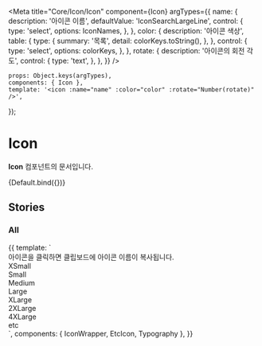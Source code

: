 
<Meta
	title="Core/Icon/Icon"
	component={Icon}
	argTypes={{
		name: {
			description: '아이콘 이름',
			defaultValue: 'IconSearchLargeLine',
			control: {
				type: 'select',
				options: IconNames,
			},
		},
		color: {
			description: '아이콘 색상',
			table: {
				type: {
					summary: '목록',
					detail: colorKeys.toString(),
				},
			},
			control: {
				type: 'select',
				options: colorKeys,
			},
		},
		rotate: {
			description: '아이콘의 회전 각도',
			control: {
				type: 'text',
			},
		},
	}}
/>

	props: Object.keys(argTypes),
	components: { Icon },
	template: '<icon :name="name" :color="color" :rotate="Number(rotate)" />',
});

# Icon

**Icon** 컴포넌트의 문서입니다.

<Story name="Default" height="100px">
	{Default.bind({})}
</Story>

<ArgsTable story="Default" />

## Stories

### All

<Canvas>
    <Story name="All" height="100px">
        {{
            template: `
                <div>
                    <Typography type="body1" color="gray500">아이콘을 클릭하면 클립보드에 아이콘 이름이 복사됩니다.</Typography>
                    <!--xsmall-->
                    <div>
						          <Typography type="body1" style="margin-bottom: 10px">XSmall</Typography>
						          <div style="display: flex; flex-wrap: wrap;">
                            <IconWrapper component="Icon" name="IconProfileXSmallLine"/>
                            <IconWrapper component="Icon" name="IconProfileXSmallFill"/>
                            <IconWrapper component="Icon" name="IconArrowXSmallLine"/>
                            <IconWrapper component="Icon" name="IconTextArrowXSmallLine"/>
                            <IconWrapper component="Icon" name="IconPlusXSmallLine"/>
                            <IconWrapper component="Icon" name="IconCloseXSmallLine"/>
                            <IconWrapper component="Icon" name="IconSearchXSmallLine"/>
                        </div>
                        <div style="display: flex; flex-wrap: wrap;">
                            <IconWrapper component="Icon" name="IconCheckXSmallLine"/>
                            <IconWrapper component="Icon" name="IconCheckRoundXSmallLine"/>
                            <IconWrapper component="Icon" name="IconCheckRoundXSmallFill"/>
                            <IconWrapper component="Icon" name="IconQuestionMarkXSmallLine"/>
                            <IconWrapper component="Icon" name="IconQuestionMarkXSmallFill"/>
                            <IconWrapper component="Icon" name="IconExclamationXSmallLine"/>
                            <IconWrapper component="Icon" name="IconExclamationXSmallFill"/>
                            <IconWrapper component="Icon" name="IconInformationXSmallLine"/>
                            <IconWrapper component="Icon" name="IconInformationXSmallFill"/>
                        </div>
                        <div style="display: flex; flex-wrap: wrap;">
                            <IconWrapper component="Icon" name="IconSettingXSmallFill"/>
                            <IconWrapper component="Icon" name="IconMegaphoneXSmallLine"/>
                            <IconWrapper component="Icon" name="IconStarXSmallLine"/>
                            <IconWrapper component="Icon" name="IconStarXSmallFill"/>
                            <IconWrapper component="Icon" name="IconFileXSmallLine"/>
                            <IconWrapper component="Icon" name="IconLinkXSmallLine"/>
                            <IconWrapper component="Icon" name="IconLikeXSmallLine"/>
                            <IconWrapper component="Icon" name="IconLikeXSmallFill"/>
                        </div>
                        <div style="display: flex; flex-wrap: wrap;">
                            <IconWrapper component="Icon" name="IconWritingXSmallLine"/>
                            <IconWrapper component="Icon" name="IconBookmarkXSmallLine"/>
                            <IconWrapper component="Icon" name="IconBookmarkXSmallFill"/>
                            <IconWrapper component="Icon" name="IconThreeDotXSmallFill" />
                            <IconWrapper component='Icon' name="IconLoadingXSmallFill" />
                            <IconWrapper component="Icon" name="IconExportXSmallLine"/>
                        </div>
                    </div>
                    <!--small-->
                    <div>
                        <Typography type="body1" style="margin-bottom: 10px">Small</Typography>
                        <div style="display: flex; flex-wrap: wrap;">
                            <IconWrapper component="Icon" name="IconProfileSmallLine" />
                            <IconWrapper component="Icon" name="IconProfileSmallFill" />
                            <IconWrapper component="Icon" name="IconQuestionSmallLine" />
                            <IconWrapper component="Icon" name="IconEssaySmallLine" />
                            <IconWrapper component="Icon" name="IconInterviewSmallLine" />
                            <IconWrapper component="Icon" name="IconCommentSmallLine" />
                            <IconWrapper component="Icon" name="IconResumeSmallLine" />
                            <IconWrapper component="Icon" name="IconAnalyticsSmallLine" />
                        </div>
                        <div style="display: flex; flex-wrap: wrap;">
                            <IconWrapper component="Icon" name="IconArrowSmallLine" />
                            <IconWrapper component="Icon" name="IconTextArrowSmallLine" />
                            <IconWrapper component="Icon" name="IconRevertSmallLine" />
                            <IconWrapper component="Icon" name="IconPlusSmallLine" />
                            <IconWrapper component="Icon" name="IconMinusSmallLine" />
                            <IconWrapper component="Icon" name="IconCloseSmallLine" />
                            <IconWrapper component="Icon" name="IconFilterSmallLine" />
                            <IconWrapper component="Icon" name="IconBookmarkSmallLine" />
                            <IconWrapper component="Icon" name="IconBookmarkSmallFill" />
                            <IconWrapper component="Icon" name="IconShareSmallLine" />
                        </div>
                        <div style="display: flex; flex-wrap: wrap;">
                            <IconWrapper component="Icon" name="IconCheckSmallLine" />
                            <IconWrapper component="Icon" name="IconCheckRoundSmallLine" />
                            <IconWrapper component="Icon" name="IconCheckRoundSmallFill" />
                            <IconWrapper component="Icon" name="IconQuestionMarkSmallLine" />
                            <IconWrapper component="Icon" name="IconQuestionMarkSmallFill" />
                            <IconWrapper component="Icon" name="IconExclamationSmallLine" />
                            <IconWrapper component="Icon" name="IconExclamationSmallFill" />
                            <IconWrapper component="Icon" name="IconInformationSmallLine" />
                            <IconWrapper component="Icon" name="IconInformationSmallFill" />
                            <IconWrapper component="Icon" name="IconCloseRoundSmallLine" />
                            <IconWrapper component="Icon" name="IconCloseRoundSmallFill" />
                            <IconWrapper component="Icon" name="IconPlusRoundSmallLine" />
                            <IconWrapper component="Icon" name="IconArrowRoundSmallLine" />
                        </div>
                        <div style="display: flex; flex-wrap: wrap;">
                            <IconWrapper component="Icon" name="IconLockSmallLine" />
                            <IconWrapper component="Icon" name="IconLockSmallFill" />
                            <IconWrapper component="Icon" name="IconImportSmallLine" />
                            <IconWrapper component="Icon" name="IconLinkSmallLine" />
                            <IconWrapper component="Icon" name="IconDownloadSmallLine" />
                            <IconWrapper component="Icon" name="IconTrashSmallLine" />
                            <IconWrapper component="Icon" name="IconLikeSmallLine" />
                            <IconWrapper component="Icon" name="IconLikeSmallFill" />
                            <IconWrapper component="Icon" name="IconBrowseSmallLine" />
                            <IconWrapper component="Icon" name="IconBrowseSmallFill" />
                            <IconWrapper component="Icon" name="IconExportSmallLine" />
                            <IconWrapper component="Icon" name="IconVideoSmallLine" />
                            <IconWrapper component="Icon" name="IconVideoSmallFill" />
                        </div>
                        <div style="display: flex; flex-wrap: wrap;">
                            <IconWrapper component="Icon" name="IconClockSmallLine" />
                            <IconWrapper component="Icon" name="IconClockSmallFill" />
                            <IconWrapper component="Icon" name="IconPriceSmallLine" />
                            <IconWrapper component="Icon" name="IconDiscountSmallLine" />
                            <IconWrapper component="Icon" name="IconLocationSmallLine" />
                            <IconWrapper component="Icon" name="IconLocationSmallFill" />
                            <IconWrapper component="Icon" name="IconSupportSmallLine" />
                            <IconWrapper component="Icon" name="IconCouponSmallLine" />
                            <IconWrapper component="Icon" name="IconMegaphoneSmallLine" />
                            <IconWrapper component="Icon" name="IconStarSmallLine" />
                            <IconWrapper component="Icon" name="IconStarSmallFill" />
                            <IconWrapper component="Icon" name="IconThreeDotSmallFill" />
                        </div>
                        <div style="display: flex; flex-wrap: wrap;">
                            <IconWrapper component="Icon" name="IconFileSmallLine" />
                            <IconWrapper component="Icon" name="IconSirenSmallLine" />
                            <IconWrapper component="Icon" name="IconBlockSmallLine" />
                            <IconWrapper component="Icon" name="IconUnblockSmallLine" />
                            <IconWrapper component="Icon" name="IconWritingSmallLine" />
                            <IconWrapper component="Icon" name="IconVodSmallLine" />
                            <IconWrapper component="Icon" name="IconDateSmallLine" />
                            <IconWrapper component="Icon" name="IconGoodSmallLine" />
                            <IconWrapper component="Icon" name="IconBadSmallLine" />
                            <IconWrapper component="Icon" name="IconSearchSmallLine" />
                        </div>
                    </div>
                    <!--medium-->
                    <div>
                        <Typography type="body1" style="margin-bottom: 10px">Medium</Typography>
                        <div style="display: flex; flex-wrap: wrap;">
                          <IconWrapper component="Icon" name="IconLikeMediumLine" />
                          <IconWrapper component="Icon" name="IconLikeMediumFill" />
                          <IconWrapper component="Icon" name="IconArrowUpRoundMediumLine" />
                          <IconWrapper component="Icon" name="IconArrowUpRoundMediumFill" />
                        </div>
                    </div>
                    <!--large-->
                    <div>
                        <Typography type="body1" style="margin-bottom: 10px">Large</Typography>
                        <div style="display: flex; flex-wrap: wrap;">
                          <IconWrapper component="Icon" name="IconProfileLargeLine" />
                          <IconWrapper component="Icon" name="IconProfileLargeFill" />
                          <IconWrapper component="Icon" name="IconAnswerLargeLine" />
                          <IconWrapper component="Icon" name="IconVodLargeLine" />
                          <IconWrapper component="Icon" name="IconQuestionLargeLine" />
                          <IconWrapper component="Icon" name="IconEssayLargeLine" />
                          <IconWrapper component="Icon" name="IconInterviewLargeLine" />
                          <IconWrapper component="Icon" name="IconResumeLargeLine" />
                          <IconWrapper component="Icon" name="IconAnalyticsLargeLine" />
                          <IconWrapper component="Icon" name="IconMentoringLargeLine" />
                          <IconWrapper component="Icon" name="IconEduLargeLine" />
                          <IconWrapper component="Icon" name="IconPtLargeLine" />
                      </div>
                      <div style="display: flex; flex-wrap: wrap;">
                          <IconWrapper component="Icon" name="IconArrowLargeLine" />
                          <IconWrapper component="Icon" name="IconTextArrowLargeLine" />
                          <IconWrapper component="Icon" name="IconBackwardLargeLine" />
                          <IconWrapper component="Icon" name="IconReplyLargeLine" />
                          <IconWrapper component="Icon" name="IconPlusLargeLine" />
                          <IconWrapper component="Icon" name="IconCloseLargeLine" />
                          <IconWrapper component="Icon" name="IconHamburgerLargeLine" />
                          <IconWrapper component="Icon" name="IconFilterLargeLine" />
                          <IconWrapper component="Icon" name="IconSearchLargeLine" />
                          <IconWrapper component="Icon" name="IconAlarmLargeLine" />
                          <IconWrapper component="Icon" name="IconBookmarkLargeLine" />
                          <IconWrapper component="Icon" name="IconBookmarkLargeFill" />
                      </div>
                      <div style="display: flex; flex-wrap: wrap;">
                          <IconWrapper component="Icon" name="IconCheckLargeLine" />
                          <IconWrapper component="Icon" name="IconCheckRoundLargeLine" />
                          <IconWrapper component="Icon" name="IconCheckRoundLargeFill" />
                          <IconWrapper component="Icon" name="IconQuestionMarkLargeLine" />
                          <IconWrapper component="Icon" name="IconQuestionMarkLargeFill" />
                          <IconWrapper component="Icon" name="IconExclamationLargeLine" />
                          <IconWrapper component="Icon" name="IconExclamationLargeFill" />
                          <IconWrapper component="Icon" name="IconInformationLargeLine" />
                          <IconWrapper component="Icon" name="IconInformationLargeFill" />
                          <IconWrapper component="Icon" name="IconPlusRoundLargeLine" />
                          <IconWrapper component="Icon" name="IconStarRoundLargeFill" />
                          <IconWrapper component="Icon" name="IconSettingLargeLine" />
                      </div>
                      <div style="display: flex; flex-wrap: wrap;">
                          <IconWrapper component="Icon" name="IconLockLargeLine" />
                          <IconWrapper component="Icon" name="IconLockLargeFill" />
                          <IconWrapper component="Icon" name="IconSecurityLargeLine" />
                          <IconWrapper component="Icon" name="IconSecurityLargeFill" />
                          <IconWrapper component="Icon" name="IconImportLargeLine" />
                          <IconWrapper component="Icon" name="IconLinkLargeLine" />
                          <IconWrapper component="Icon" name="IconDownloadLargeLine" />
                          <IconWrapper component="Icon" name="IconTrashLargeLine" />
                          <IconWrapper component="Icon" name="IconPhotoLargeLine" />
                          <IconWrapper component="Icon" name="IconWritingLargeLine" />
                          <IconWrapper component="Icon" name="IconSendLargeFill" />
                      </div>
                      <div style="display: flex; flex-wrap: wrap;">
                          <IconWrapper component="Icon" name="IconCouponLargeLine" />
                          <IconWrapper component="Icon" name="IconMegaphoneLargeLine" />
                          <IconWrapper component="Icon" name="IconVideoLargeLine" />
                          <IconWrapper component="Icon" name="IconVideoLargeFill" />
                          <IconWrapper component="Icon" name="IconStarLargeLine" />
                          <IconWrapper component="Icon" name="IconStarLargeFill" />
                          <IconWrapper component="Icon" name="IconThreeDotLargeFill" />
                          <IconWrapper component="Icon" name="IconVodProductLargeLine" />
                          <IconWrapper component="Icon" name="IconClassLargeLine" />
                          <IconWrapper component="Icon" name="IconBusinessCaseLargeLine" />
                          <IconWrapper component="Icon" name="IconBuildingLargeLine" />
                          <IconWrapper component="Icon" name="IconTaskLargeLine" />
                      </div>
                    </div>
                    <!--x-large-->
                    <div>
                        <Typography type="body1" style="margin-bottom: 10px">XLarge</Typography>
                        <div style="display: flex; flex-wrap: wrap;">
                          <IconWrapper component="Icon" name="IconProfileXLargeLine" />
                          <IconWrapper component="Icon" name="IconProfileXLargeFill" />
                          <IconWrapper component="Icon" name="IconAnswerXLargeLine" />
                          <IconWrapper component="Icon" name="IconVodXLargeLine" />
                          <IconWrapper component="Icon" name="IconEssayXLargeLine" />
                          <IconWrapper component="Icon" name="IconAnalyticsXLargeLine" />
                          <IconWrapper component="Icon" name="IconArrowXLargeLine" />
                          <IconWrapper component="Icon" name="IconTextArrowXLargeLine" />
                          <IconWrapper component="Icon" name="IconCloseXLargeLine" />
                        </div>
                        <div style="display: flex; flex-wrap: wrap;">
                          <IconWrapper component="Icon" name="IconCheckRoundXLargeLine" />
                          <IconWrapper component="Icon" name="IconCheckRoundXLargeFill" />
                          <IconWrapper component="Icon" name="IconPhotoXLargeLine" />
                          <IconWrapper component="Icon" name="IconSupportXLargeLine" />
                          <IconWrapper component="Icon" name="IconStarXLargeLine" />
                          <IconWrapper component="Icon" name="IconStarXLargeFill" />
                          <IconWrapper component="Icon" name="IconBookmarkXLargeFill" />
                          <IconWrapper component="Icon" name="IconBookmarkXLargeLine" />
                          <IconWrapper component="Icon" name="IconDownloadXLargeLine" />
                      </div>
                      <div style="display: flex; flex-wrap: wrap;">
                        <IconWrapper component="Icon" name="IconVolumeXLargeLine" />
                        <IconWrapper component="Icon" name="IconMuteXLargeLine" />
                      </div>
                    </div>
                    <!--2x-large-->
                    <div>
                        <Typography type="body1" style="margin-bottom: 10px">2XLarge</Typography>
                        <div style="display: flex; flex-wrap: wrap;">
                            <IconWrapper component="Icon" name="IconProfile2XLargeFill" />
                            <IconWrapper component="Icon" name="IconJob2XLargeLine" />
                            <IconWrapper component="Icon" name="IconChangeJob2XLargeLine" />
                            <IconWrapper component="Icon" name="IconSupervisor2XLargeLine" />
                            <IconWrapper component="Icon" name="IconCollege2XLargeLine" />
                            <IconWrapper component="Icon" name="IconAnswer2XLargeLine" />
                            <IconWrapper component="Icon" name="IconBoard2XLargeLine" />
                        </div>
                        <div style="display: flex; flex-wrap: wrap;">
                            <IconWrapper component="Icon" name="IconCheckRound2XLargeLine" />
                            <IconWrapper component="Icon" name="IconCheckRound2XLargeFill" />
                            <IconWrapper component="Icon" name="IconWriting2XLargeLine" />
                            <IconWrapper component="Icon" name="IconPhoto2XLargeLine" />
                            <IconWrapper component="Icon" name="IconSupport2XLargeLine" />
                            <IconWrapper component="Icon" name="IconPlus2XLargeLine" />
                            <IconWrapper component="Icon" name="IconBag2XLargeLine" />
                        </div>
                    </div>
                    <!--4x-large-->
                    <div>
                        <Typography type="body1" style="margin-bottom: 10px">4XLarge</Typography>
                        <div style="display: flex; flex-wrap: wrap;">
                            <IconWrapper component="Icon" name="IconJob4XLargeLine" />
                            <IconWrapper component="Icon" name="IconChangeJob4XLargeLine" />
                            <IconWrapper component="Icon" name="IconSupervisor4XLargeLine" />
                            <IconWrapper component="Icon" name="IconCollege4XLargeLine" />
                            <IconWrapper component="Icon" name="IconAnswer4XLargeLine" />
                            <IconWrapper component="Icon" name="IconBoard4XLargeLine" />
                        </div>
                        <div style="display: flex; flex-wrap: wrap;">
                            <IconWrapper component="Icon" name="IconCheckRound4XLargeLine" />
                            <IconWrapper component="Icon" name="IconCheckRound4XLargeFill" />
                            <IconWrapper component="Icon" name="IconStar4XLargeFill" />
                            <IconWrapper component="Icon" name="IconStar4XLargeLine" />
							<IconWrapper component="Icon" name="IconExclamation4XLargeFill" />
                        </div>
                    </div>
                    <!--etc-->
                    <div>
                      <Typography type="body1" style="margin-bottom: 10px">etc</Typography>
                      <div style="display: flex; flex-wrap: wrap;">
                        <EtcIcon name="IconDropdownSmallFillEtc" />
                        <EtcIcon name="IconDropdownMediumLineEtc" />
                      </div>
                    </div>
                </div>
            `,
             components: { IconWrapper, EtcIcon, Typography },
        }}
    </Story>
</Canvas>
